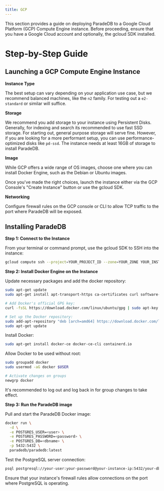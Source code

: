 ```yaml
---
title: GCP
---
```


This section provides a guide on deploying ParadeDB to a Google Cloud Platform (GCP) Compute Engine instance. Before proceeding, ensure that you have a Google Cloud account and optionally, the gcloud SDK installed.

# Step-by-Step Guide
## Launching a GCP Compute Engine Instance

**Instance Type**

The best setup can vary depending on your application use case, but we recommend balanced machines, like the `n2` family. For testing out a `e2-standard` or similar will suffice.

**Storage**

We recommend you add storage to your instance using Persistent Disks. Generally, for indexing and search its recommended to use fast SSD storage. For starting
out, general purpose storage will serve fine. However, if you are looking for a more performant setup, you can use performance-optimized disks like `pd-ssd`. The instance
needs at least 16GB of storage to install ParadeDB.

**Image**

While GCP offers a wide range of OS images, choose one where you can install Docker Engine, such as the Debian or Ubuntu images.

Once you've made the right choices, launch the instance either via the GCP Console's "Create Instance" button or use the gcloud SDK.

**Networking**

Configure firewall rules on the GCP console or CLI to allow TCP traffic to the port where ParadeDB will be exposed.

## Installing ParadeDB

**Step 1: Connect to the Instance**

From your terminal or command prompt, use the gcloud SDK to SSH into the instance:

```bash
gcloud compute ssh --project=YOUR_PROJECT_ID --zone=YOUR_ZONE YOUR_INSTANCE_NAME
```

**Step 2: Install Docker Engine on the Instance**

Update necessary packages and add the docker repository:

```bash
sudo apt-get update
sudo apt-get install apt-transport-https ca-certificates curl software-properties-common gnupg

# Add Docker's official GPG key:
curl -fsSL https://download.docker.com/linux/ubuntu/gpg | sudo apt-key add -

# Set up the Docker repository:
sudo add-apt-repository "deb [arch=amd64] https://download.docker.com/linux/ubuntu $(lsb_release -cs) stable"
sudo apt-get update
```

Install Docker:

```bash
sudo apt-get install docker-ce docker-ce-cli containerd.io
```

Allow Docker to be used without root:

```bash
sudo groupadd docker
sudo usermod -aG docker $USER

# Activate changes on groups
newgrp docker
```

<Note>It's recommended to log out and log back in for group changes to take effect.</Note>

**Step 3: Run the ParadeDB image**

Pull and start the ParadeDB Docker image:

```bash
docker run \
  -d \
  -e POSTGRES_USER=<user> \
  -e POSTGRES_PASSWORD=<password> \
  -e POSTGRES_DB=<dbname> \
  -p 5432:5432 \
  paradedb/paradedb:latest
```

Test the PostgreSQL server connection:

```bash
psql postgresql://your-user:your-password@your-instance-ip:5432/your-db
```

Ensure that your instance's firewall rules allow connections on the port where PostgreSQL is operating.